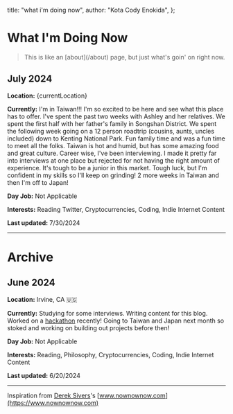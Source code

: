
  title: "what i'm doing now",
  author: "Kota Cody Enokida",
};

# What I'm Doing Now

<BlockQuote>
  This is like an [about](/about) page, but just what's goin' on right now.
</BlockQuote>

<NowMap lat={25.1152} lon={121.515} />

## July 2024

**Location:** {currentLocation}

**Currently:** I'm in Taiwan!!! I'm so excited to be here and see what this place has to offer. I've spent the past two weeks with Ashley and her relatives. We spent the first half with her father's family in Songshan District. We spent the following week going on a 12 person roadtrip (cousins, aunts, uncles included) down to Kenting National Park. Fun family time and was a fun time to meet all the folks. Taiwan is hot and humid, but has some amazing food and great culture. Career wise, I've been interviewing. I made it pretty far into interviews at one place but rejected for not having the right amount of experience. It's tough to be a junior in this market. Tough luck, but I'm confident in my skills so I'll keep on grinding! 2 more weeks in Taiwan and then I'm off to Japan!

**Day Job:** Not Applicable

**Interests:** Reading Twitter, Cryptocurrencies, Coding, Indie Internet Content

**Last updated:** 7/30/2024

---

# Archive

## June 2024

**Location:** Irvine, CA 🇺🇸

**Currently:** Studying for some interviews. Writing content for this blog. Worked on a [hackathon](https://devpost.com/software/politicool) recently! Going to Taiwan and Japan next month so stoked and working on building out projects before then!

**Day Job:** Not Applicable

**Interests:** Reading, Philosophy, Cryptocurrencies, Coding, Indie Internet Content

**Last updated:** 6/20/2024

---

Inspiration from [Derek Sivers](https://sive.rs/)'s [www.nownownow.com](https://www.nownownow.com)
